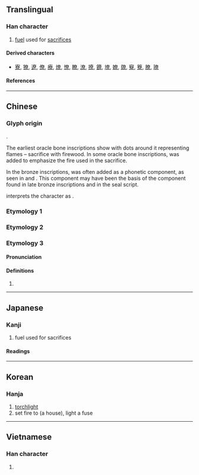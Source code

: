 {{character info/new}}
==Translingual==

===Han character===
{{Han char|rn=42|rad=小|as=09|sn=12|four=|canj=KCAF|ids=⿱昚小}}

# [[fuel]] used for [[sacrifice]]s

====Derived characters====
* [[寮]], [[獠]], [[遼]], [[僚]], [[療]], [[燎]], [[憭]], [[瞭]], [[潦]], [[撩]], [[鐐]], [[㙩]], [[嫽]], [[爒]], [[竂]], [[簝]], [[膫]], [[璙]]

====References====
{{Han ref|kx=0297.240|dkj=07517|dj=0592.220|hdz=10565.100|uh=5C1E}}

----

==Chinese==

===Glyph origin===
{{Han etym}}
{{liushu|ic}}.

The earliest oracle bone inscriptions show {{zh-l|*木|tree}} with dots around it representing flames – sacrifice with firewood. In some oracle bone inscriptions, {{zh-l|*火|fire}} was added to emphasize the fire used in the sacrifice.

In the bronze inscriptions, {{och-l|呂}} was often added as a phonetic component, as seen in {{och-l|寮}} and {{och-l|潦}}. This component may have been the basis of the {{zh-l|*日}} component found in late bronze inscriptions and in the seal script.

''{{w|Shuowen}}'' interprets the character as {{Han compound|眘|火|t1=serious|t2=fire}}.

===Etymology 1===
{{zh-see|燎|a}}

===Etymology 2===
{{zh-see|僚|v}}

===Etymology 3===
{{zh-forms}}

====Pronunciation====
{{zh-pron
|m=Liáo
|c=liu4
|cat=pn
}}

====Definitions====
{{zh-hanzi}}

# {{surname|lang=zh}}

----

==Japanese==

===Kanji===
{{ja-kanji|grade=|rs=小09}}

# fuel used for sacrifices

====Readings====
{{ja-readings
|on=りょう
|kun=かがりび
}}

----

==Korean==

===Hanja===
{{ko-hanja|hangeul=[[료]]>[[요]]|eumhun=|rv=ryo>yo|mr=ryo>yo|y=lyo>yo}}

# [[torchlight]]
# set fire to (a house), light a fuse

----

==Vietnamese==

===Han character===
{{vi-readings|rs=小09|reading=[[lèo]], [[lẽo]], [[treo]]}}

# {{defn|lang=vi|sort=小09}}

{{cln|vi|Han tu}}